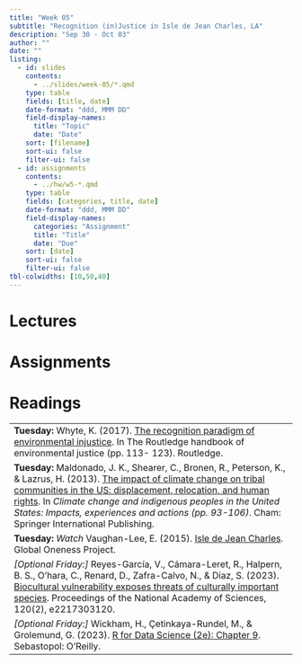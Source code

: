 ```yaml
---
title: "Week 05"
subtitle: "Recognition (in)Justice in Isle de Jean Charles, LA"
description: "Sep 30 - Oct 03"
author: ""
date: ""
listing:
  - id: slides
    contents:
      - ../slides/week-05/*.qmd
    type: table
    fields: [title, date]
    date-format: "ddd, MMM DD"
    field-display-names:
      title: "Topic"
      date: "Date"
    sort: [filename]
    sort-ui: false
    filter-ui: false
  - id: assignments
    contents:
      - ../hw/w5-*.qmd
    type: table
    fields: [categories, title, date]
    date-format: "ddd, MMM DD"
    field-display-names:
      categories: "Assignment"
      title: "Title"
      date: "Due"
    sort: [date]
    sort-ui: false
    filter-ui: false
tbl-colwidths: [10,50,40]
---
```


# Lectures

::: {#slides}
:::

# Assignments

::: {#assignments}
:::

# Readings
|                                                                                                           |
|-----------------------------------------------------------------------------------------------------------|
|**Tuesday:**  Whyte, K. (2017). [The recognition paradigm of environmental injustice](https://drive.google.com/drive/folders/1bLgzLarcAIlVXbshvUHGHCzDVk57yhuL). In The Routledge handbook of environmental justice (pp. 113- 123). Routledge.                        |
|**Tuesday:** Maldonado, J. K., Shearer, C., Bronen, R., Peterson, K., & Lazrus, H. (2013). [The impact of climate change on tribal communities in the US: displacement, relocation, and human rights](https://drive.google.com/drive/folders/1bLgzLarcAIlVXbshvUHGHCzDVk57yhuL). In *Climate change and indigenous peoples in the United States: Impacts, experiences and actions (pp. 93-106)*. Cham: Springer International Publishing.|
|**Tuesday:** *Watch* Vaughan-Lee, E. (2015). [Isle de Jean Charles](https://mass.pbslearningmedia.org/resource/gop-4/isle-de-jean-charles-global-oneness-project/). Global Oneness Project. |
|*[Optional Friday:]* Reyes-García, V., Cámara-Leret, R., Halpern, B. S., O’hara, C., Renard, D., Zafra-Calvo, N., & Díaz, S. (2023). [Biocultural vulnerability exposes threats of culturally important species](https://www.pnas.org/doi/pdf/10.1073/pnas.2217303120). Proceedings of the National Academy of Sciences, 120(2), e2217303120. |
*[Optional Friday:]* Wickham, H., Çetinkaya-Rundel, M., & Grolemund, G. (2023). [R for Data Science (2e): Chapter 9](https://r4ds.hadley.nz/layers.html). Sebastopol: O'Reilly.   |  
